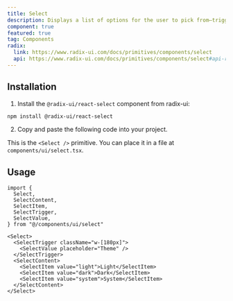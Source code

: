 ```yaml
---
title: Select
description: Displays a list of options for the user to pick from—triggered by a button.
component: true
featured: true
tag: Components
radix:
  link: https://www.radix-ui.com/docs/primitives/components/select
  api: https://www.radix-ui.com/docs/primitives/components/select#api-reference
---
```


<ComponentExample src="src/components/examples/SelectDemo.tsx">
  <SelectDemo />
</ComponentExample>

## Installation

1. Install the `@radix-ui/react-select` component from radix-ui:

```bash
npm install @radix-ui/react-select
```

2. Copy and paste the following code into your project.

<ComponentSource src="src/components/ui/Select.tsx" />

<Callout>

This is the `<Select />` primitive. You can place it in a file at `components/ui/select.tsx`.

</Callout>

## Usage

```tsx
import {
  Select,
  SelectContent,
  SelectItem,
  SelectTrigger,
  SelectValue,
} from "@/components/ui/select"
```

```tsx
<Select>
  <SelectTrigger className="w-[180px]">
    <SelectValue placeholder="Theme" />
  </SelectTrigger>
  <SelectContent>
    <SelectItem value="light">Light</SelectItem>
    <SelectItem value="dark">Dark</SelectItem>
    <SelectItem value="system">System</SelectItem>
  </SelectContent>
</Select>
```
